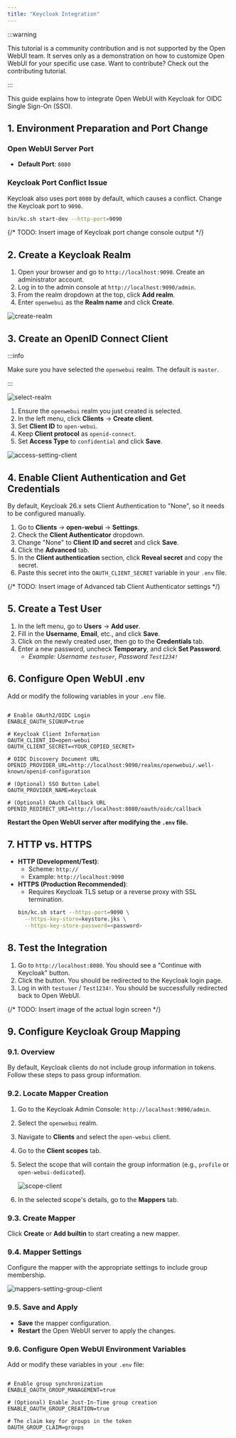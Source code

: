 ```yaml
---
title: "Keycloak Integration"
---
```


:::warning

This tutorial is a community contribution and is not supported by the Open WebUI team. It serves only as a demonstration on how to customize Open WebUI for your specific use case. Want to contribute? Check out the contributing tutorial.

:::

This guide explains how to integrate Open WebUI with Keycloak for OIDC Single Sign-On (SSO).

## 1. Environment Preparation and Port Change

### Open WebUI Server Port
- **Default Port**: `8080`

### Keycloak Port Conflict Issue
Keycloak also uses port `8080` by default, which causes a conflict. Change the Keycloak port to `9090`.

```bash
bin/kc.sh start-dev --http-port=9090
```
{/* TODO: Insert image of Keycloak port change console output */}

## 2. Create a Keycloak Realm

1. Open your browser and go to `http://localhost:9090`. Create an administrator account.
2. Log in to the admin console at `http://localhost:9090/admin`.
3. From the realm dropdown at the top, click **Add realm**.
4. Enter `openwebui` as the **Realm name** and click **Create**.

![create-realm](/images/features/auth/keycloak/create-realm.png)

## 3. Create an OpenID Connect Client

:::info

Make sure you have selected the `openwebui` realm. The default is `master`.

:::

![select-realm](/images/features/auth/keycloak/select-realm.png)

1. Ensure the `openwebui` realm you just created is selected.
2. In the left menu, click **Clients** → **Create client**.
3. Set **Client ID** to `open-webui`.
4. Keep **Client protocol** as `openid-connect`.
5. Set **Access Type** to `confidential` and click **Save**.

![access-setting-client](/images/features/auth/keycloak/access-setting-client.png)

## 4. Enable Client Authentication and Get Credentials

By default, Keycloak 26.x sets Client Authentication to "None", so it needs to be configured manually.

1. Go to **Clients** → **open-webui** → **Settings**.
2. Check the **Client Authenticator** dropdown.
3. Change "None" to **Client ID and secret** and click **Save**.
4. Click the **Advanced** tab.
5. In the **Client authentication** section, click **Reveal secret** and copy the secret.
6. Paste this secret into the `OAUTH_CLIENT_SECRET` variable in your `.env` file.

{/* TODO: Insert image of Advanced tab Client Authenticator settings */}

## 5. Create a Test User

1. In the left menu, go to **Users** → **Add user**.
2. Fill in the **Username**, **Email**, etc., and click **Save**.
3. Click on the newly created user, then go to the **Credentials** tab.
4. Enter a new password, uncheck **Temporary**, and click **Set Password**.
    -   *Example: Username `testuser`, Password `Test1234!`*

## 6. Configure Open WebUI .env

Add or modify the following variables in your `.env` file.

```env

# Enable OAuth2/OIDC Login
ENABLE_OAUTH_SIGNUP=true

# Keycloak Client Information
OAUTH_CLIENT_ID=open-webui
OAUTH_CLIENT_SECRET=<YOUR_COPIED_SECRET>

# OIDC Discovery Document URL
OPENID_PROVIDER_URL=http://localhost:9090/realms/openwebui/.well-known/openid-configuration

# (Optional) SSO Button Label
OAUTH_PROVIDER_NAME=Keycloak

# (Optional) OAuth Callback URL
OPENID_REDIRECT_URI=http://localhost:8080/oauth/oidc/callback
```
**Restart the Open WebUI server after modifying the `.env` file.**

## 7. HTTP vs. HTTPS

-   **HTTP (Development/Test)**:
    -   Scheme: `http://`
    -   Example: `http://localhost:9090`
-   **HTTPS (Production Recommended)**:
    -   Requires Keycloak TLS setup or a reverse proxy with SSL termination.
    ```bash
    bin/kc.sh start --https-port=9090 \
      --https-key-store=keystore.jks \
      --https-key-store-password=<password>
    ```

## 8. Test the Integration

1. Go to `http://localhost:8080`. You should see a "Continue with Keycloak" button.
2. Click the button. You should be redirected to the Keycloak login page.
3. Log in with `testuser` / `Test1234!`. You should be successfully redirected back to Open WebUI.

{/* TODO: Insert image of the actual login screen */}

## 9. Configure Keycloak Group Mapping

### 9.1. Overview
By default, Keycloak clients do not include group information in tokens. Follow these steps to pass group information.

### 9.2. Locate Mapper Creation
1. Go to the Keycloak Admin Console: `http://localhost:9090/admin`.
2. Select the `openwebui` realm.
3. Navigate to **Clients** and select the `open-webui` client.
4. Go to the **Client scopes** tab.
5. Select the scope that will contain the group information (e.g., `profile` or `open-webui-dedicated`).

    ![scope-client](/images/features/auth/keycloak/scope-client.png)

6. In the selected scope's details, go to the **Mappers** tab.

### 9.3. Create Mapper
Click **Create** or **Add builtin** to start creating a new mapper.

### 9.4. Mapper Settings
Configure the mapper with the appropriate settings to include group membership.

![mappers-setting-group-client](/images/features/auth/keycloak/mappers-setting-group-client.png)

### 9.5. Save and Apply
-   **Save** the mapper configuration.
-   **Restart** the Open WebUI server to apply the changes.

### 9.6. Configure Open WebUI Environment Variables
Add or modify these variables in your `.env` file:

```env

# Enable group synchronization
ENABLE_OAUTH_GROUP_MANAGEMENT=true

# (Optional) Enable Just-In-Time group creation
ENABLE_OAUTH_GROUP_CREATION=true

# The claim key for groups in the token
OAUTH_GROUP_CLAIM=groups
